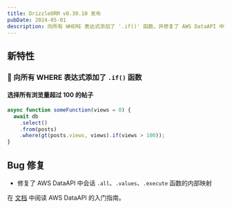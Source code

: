 ```yaml
---
title: DrizzleORM v0.30.10 发布
pubDate: 2024-05-01
description: 向所有 WHERE 表达式添加了 '.if()' 函数，并修复了 AWS DataAPI 中会话的 '.all'、'.values'、'.execute' 函数的内部映射。
---
```


## 新特性

### 🎉 向所有 WHERE 表达式添加了 `.if()` 函数

#### 选择所有浏览量超过 100 的帖子

```ts {5}
async function someFunction(views = 0) {
  await db
    .select()
    .from(posts)
    .where(gt(posts.views, views).if(views > 100));
}
```

## Bug 修复

- 修复了 AWS DataAPI 中会话 `.all`、`.values`、`.execute` 函数的内部映射

在 [文档](/docs/get-started-postgresql#aws-data-api) 中阅读 AWS DataAPI 的入门指南。
